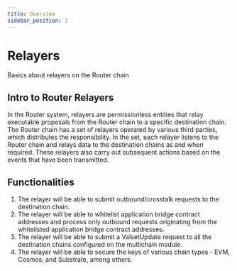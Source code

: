 ```yaml
---
title: Overview
sidebar_position: 1
---
```

# Relayers
Basics about relayers on the Router chain


## Intro to Router Relayers
In the Router system, relayers are permissionless entities that relay executable proposals from the Router chain to a specific 
destination chain. The Router chain has a set of relayers operated by various third parties, which distributes the 
responsibility. In the set, each relayer listens to the Router chain and relays data to the
destination chains as and when required. These relayers also carry out subsequent actions based on the
events that have been transmitted.

## Functionalities
1. The relayer will be able to submit outbound/crosstalk requests to the destination chain.
2. The relayer will be able to whitelist application bridge contract addresses and process only outbound requests originating from the whitelisted application bridge contract addresses.
3. The relayer will be able to submit a ValsetUpdate request to all the destination chains configured
on the multichain module.
4. The relayer will be able to secure the keys of various chain types - EVM, Cosmos, and Substrate,
among others.